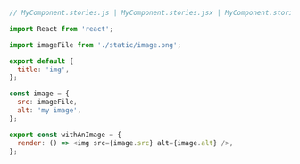 ```js
// MyComponent.stories.js | MyComponent.stories.jsx | MyComponent.stories.ts | MyComponent.stories.tsx

import React from 'react';

import imageFile from './static/image.png';

export default {
  title: 'img',
};

const image = {
  src: imageFile,
  alt: 'my image',
};

export const withAnImage = {
  render: () => <img src={image.src} alt={image.alt} />,
};
```
